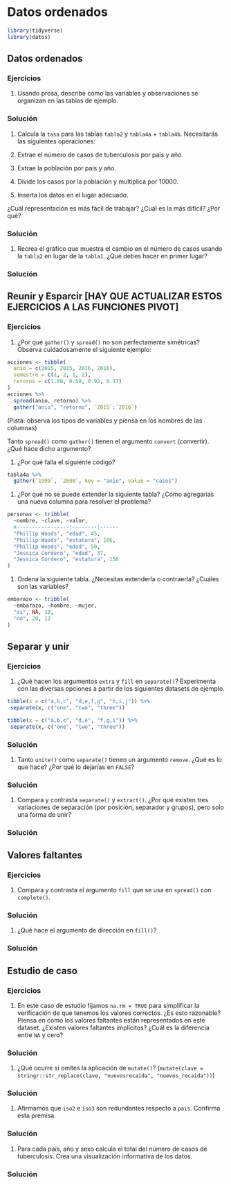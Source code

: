 # Datos ordenados


```r
library(tidyverse)
library(datos)
```

## Datos ordenados

### Ejercicios

1. Usando prosa, describe como las variables y observaciones se organizan en las tablas de ejemplo.

<div class="solucion">
<h3>Solución</h3>

</div>


1. Calcula la `tasa` para las tablas `tabla2` y `tabla4a` + `tabla4b`.
 Necesitarás las siguientes operaciones:

 1. Extrae el número de casos de tuberculosis por país y año.
 1. Extrae la población por país y año.
 1. Divide los casos por la población y multiplica por 10000.
 1. Inserta los datos en el lugar adecuado.

 ¿Cuál representación es más fácil de trabajar? ¿Cuál es la más difícil? ¿Por qué?

<div class="solucion">
<h3>Solución</h3>

</div>


1. Recrea el gráfico que muestra el cambio en el número de casos usando la `tabla2` en lugar de la `tabla1`. ¿Qué debes hacer en primer lugar?


<div class="solucion">
<h3>Solución</h3>

</div>

## Reunir y Esparcir [HAY QUE ACTUALIZAR ESTOS EJERCICIOS A LAS FUNCIONES PIVOT]

### Ejercicios

1. ¿Por qué `gather()` y `spread()` no son perfectamente simétricas?
 Observa cuidadosamente el siguiente ejemplo:

```r
acciones <- tibble(
  anio = c(2015, 2015, 2016, 2016),
  semestre = c(1, 2, 1, 2),
  retorno = c(1.88, 0.59, 0.92, 0.17)
)
acciones %>%
  spread(anio, retorno) %>%
  gather("anio", "retorno", `2015`:`2016`)
```

 (Pista: observa los tipos de variables y piensa en los nombres de las columnas)

 Tanto `spread()` como `gather()` tienen el argumento `convert` (convertir). ¿Qué hace dicho argumento?

1. ¿Por qué falla el siguiente código?

```r
tabla4a %>%
  gather(`1999`, `2000`, key = "anio", value = "casos")
```

1. ¿Por qué no se puede extender la siguiente tabla? ¿Cómo agregarias una nueva columna para resolver el problema?

```r
personas <- tribble(
  ~nombre, ~clave, ~valor,
  #-----------------|--------|------
  "Phillip Woods", "edad", 45,
  "Phillip Woods", "estatura", 186,
  "Phillip Woods", "edad", 50,
  "Jessica Cordero", "edad", 37,
  "Jessica Cordero", "estatura", 156
)
```

1. Ordena la siguiente tabla. ¿Necesitas extenderla o contraerla? ¿Cuáles son las variables?

```r
embarazo <- tribble(
  ~embarazo, ~hombre, ~mujer,
  "sí", NA, 10,
  "no", 20, 12
)
```

## Separar y unir

### Ejercicios

1. ¿Qué hacen los argumentos `extra` y `fill` en `separate()`?
 Experimenta con las diversas opciones a partir de los siguientes datasets de ejemplo.

 ```r
tibble(x = c("a,b,c", "d,e,f,g", "h,i,j")) %>%
  separate(x, c("one", "two", "three"))

tibble(x = c("a,b,c", "d,e", "f,g,i")) %>%
  separate(x, c("one", "two", "three"))
 ```

<div class="solucion">
<h3>Solución</h3>

</div>


1. Tanto `unite()` como `separate()` tienen un argumento `remove`. ¿Qué es lo que hace?
¿Por qué lo dejarías en `FALSE`?

<div class="solucion">
<h3>Solución</h3>

</div>


1. Compara y contrasta `separate()` y `extract()`. ¿Por qué existen tres variaciones de
separación (por posición, separador y grupos), pero solo una forma de unir?

<div class="solucion">
<h3>Solución</h3>

</div>


## Valores faltantes

### Ejercicios

1. Compara y contrasta el argumento `fill` que se usa en `spread()` con `complete()`.

<div class="solucion">
<h3>Solución</h3>

</div>


1. ¿Qué hace el argumento de dirección en `fill()`?

<div class="solucion">
<h3>Solución</h3>

</div>


## Estudio de caso

### Ejercicios

1. En este caso de estudio fijamos `na.rm = TRUE` para simplificar la verificación de que tenemos los valores correctos. ¿Es esto razonable? Piensa en como los valores faltantes están representados en este dataset. ¿Existen valores faltantes implícitos? ¿Cuál es la diferencia entre `NA` y cero?

<div class="solucion">
<h3>Solución</h3>

</div>


1. ¿Qué ocurre si omites la aplicación de `mutate()`?
 (`mutate(clave = stringr::str_replace(clave, "nuevosrecaida", "nuevos_recaida"))`)

<div class="solucion">
<h3>Solución</h3>

</div>


1. Afirmamos que `iso2` e `iso3` son redundantes respecto a `pais`. Confirma esta premisa.

<div class="solucion">
<h3>Solución</h3>

</div>

1. Para cada país, año y sexo calcula el total del número de casos de tuberculosis. Crea una visualización informativa de los datos.

<div class="solucion">
<h3>Solución</h3>

</div>
